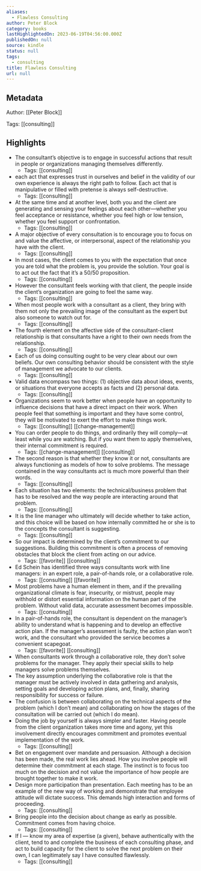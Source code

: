 ```yaml
---
aliases:
  - Flawless Consulting
author: Peter Block
category: books
lastHighlightedOn: 2023-06-19T04:56:00.000Z
publishedOn: null
source: kindle
status: null
tags:
  - consulting
title: Flawless Consulting
url: null
---
```

## Metadata

Author: [[Peter Block]]

Tags: [[consulting]]

## Highlights

- The consultant’s objective is to engage in successful actions that result in people or organizations managing themselves differently.
    - Tags: [[consulting]]
- each act that expresses trust in ourselves and belief in the validity of our own experience is always the right path to follow. Each act that is manipulative or filled with pretense is always self-destructive.
    - Tags: [[consulting]]
- At the same time and at another level, both you and the client are generating and sensing your feelings about each other—whether you feel acceptance or resistance, whether you feel high or low tension, whether you feel support or confrontation.
    - Tags: [[consulting]]
- A major objective of every consultation is to encourage you to focus on and value the affective, or interpersonal, aspect of the relationship you have with the client.
    - Tags: [[consulting]]
- In most cases, the client comes to you with the expectation that once you are told what the problem is, you provide the solution. Your goal is to act out the fact that it’s a 50/50 proposition.
    - Tags: [[consulting]]
- However the consultant feels working with that client, the people inside the client’s organization are going to feel the same way.
    - Tags: [[consulting]]
- When most people work with a consultant as a client, they bring with them not only the prevailing image of the consultant as the expert but also someone to watch out for.
    - Tags: [[consulting]]
- The fourth element on the affective side of the consultant-client relationship is that consultants have a right to their own needs from the relationship.
    - Tags: [[consulting]]
- Each of us doing consulting ought to be very clear about our own beliefs. Our own consulting behavior should be consistent with the style of management we advocate to our clients.
    - Tags: [[consulting]]
- Valid data encompass two things: (1) objective data about ideas, events, or situations that everyone accepts as facts and (2) personal data.
    - Tags: [[consulting]]
- Organizations seem to work better when people have an opportunity to influence decisions that have a direct impact on their work. When people feel that something is important and they have some control, they will be motivated to exert the effort to make things work.
    - Tags: [[consulting]] [[change-management]]
- You can order people to do things, and ordinarily they will comply—at least while you are watching. But if you want them to apply themselves, their internal commitment is required.
    - Tags: [[change-management]] [[consulting]]
- The second reason is that whether they know it or not, consultants are always functioning as models of how to solve problems. The message contained in the way consultants act is much more powerful than their words.
    - Tags: [[consulting]]
- Each situation has two elements: the technical/business problem that has to be resolved and the way people are interacting around that problem.
    - Tags: [[consulting]]
- It is the line manager who ultimately will decide whether to take action, and this choice will be based on how internally committed he or she is to the concepts the consultant is suggesting.
    - Tags: [[consulting]]
- So our impact is determined by the client’s commitment to our suggestions. Building this commitment is often a process of removing obstacles that block the client from acting on our advice.
    - Tags: [[favorite]] [[consulting]]
- Ed Schein has identified three ways consultants work with line managers: in an expert role, a pair-of-hands role, or a collaborative role.
    - Tags: [[consulting]] [[favorite]]
- Most problems have a human element in them, and if the prevailing organizational climate is fear, insecurity, or mistrust, people may withhold or distort essential information on the human part of the problem. Without valid data, accurate assessment becomes impossible.
    - Tags: [[consulting]]
- In a pair-of-hands role, the consultant is dependent on the manager’s ability to understand what is happening and to develop an effective action plan. If the manager’s assessment is faulty, the action plan won’t work, and the consultant who provided the service becomes a convenient scapegoat.
    - Tags: [[favorite]] [[consulting]]
- When consultants work through a collaborative role, they don’t solve problems for the manager. They apply their special skills to help managers solve problems themselves.
- The key assumption underlying the collaborative role is that the manager must be actively involved in data gathering and analysis, setting goals and developing action plans, and, finally, sharing responsibility for success or failure.
- The confusion is between collaborating on the technical aspects of the problem (which I don’t mean) and collaborating on how the stages of the consultation will be carried out (which I do mean).
- Doing the job by yourself is always simpler and faster. Having people from the client organization takes more time and agony, yet this involvement directly encourages commitment and promotes eventual implementation of the work.
    - Tags: [[consulting]]
- Bet on engagement over mandate and persuasion. Although a decision has been made, the real work lies ahead. How you involve people will determine their commitment at each stage. The instinct is to focus too much on the decision and not value the importance of how people are brought together to make it work.
- Design more participation than presentation. Each meeting has to be an example of the new way of working and demonstrate that employee attitude will dictate success. This demands high interaction and forms of proceeding.
    - Tags: [[consulting]]
- Bring people into the decision about change as early as possible. Commitment comes from having choice.
    - Tags: [[consulting]]
- If I — know my area of expertise (a given), behave authentically with the client, tend to and complete the business of each consulting phase, and act to build capacity for the client to solve the next problem on their own, I can legitimately say I have consulted flawlessly.
    - Tags: [[consulting]]
